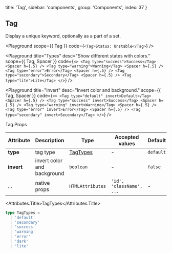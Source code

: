 
  title: 'Tag',
  sidebar: 'components',
  group: 'Components',
  index: 37
}

## Tag

Display a unique keyword, optionally as a part of a set.

<Playground
  scope={{ Tag }}
  code={`
<Tag>Status: Unstable</Tag>
`}
/>

<Playground
  title="Types"
  desc="Show different states with colors."
  scope={{ Tag, Spacer }}
  code={`
<>
  <Tag type="success">Success</Tag>
  <Spacer h={.5} />
  <Tag type="warning">Warning</Tag>
  <Spacer h={.5} />
  <Tag type="error">Error</Tag>
  <Spacer h={.5} />
  <Tag type="secondary">Secondary</Tag>
  <Spacer h={.5} />
  <Tag type="lite">Lite</Tag>
</>
`}
/>

<Playground
  title="Invert"
  desc="Invert color and background."
  scope={{ Tag, Spacer }}
  code={`
<>
  <Tag type="default" invert>Default</Tag>
  <Spacer h={.5} />
  <Tag type="success" invert>Success</Tag>
  <Spacer h={.5} />
  <Tag type="warning" invert>Warning</Tag>
  <Spacer h={.5} />
  <Tag type="error" invert>Error</Tag>
  <Spacer h={.5} />
  <Tag type="secondary" invert>Secondary</Tag>
</>
`}
/>

<Attributes edit="/pages/docs/components/tag.mdx">
<Attributes.Title>Tag.Props</Attributes.Title>

| Attribute  | Description                 | Type                  | Accepted values          | Default   |
| ---------- | --------------------------- | --------------------- | ------------------------ | --------- |
| **type**   | tag type                    | [TagTypes](#tagtypes) | -                        | `default` |
| **invert** | invert color and background | `boolean`             | -                        | `false`   |
| ...        | native props                | `HTMLAttributes`      | `'id', 'className', ...` | -         |

<Attributes.Title>TagTypes</Attributes.Title>

```ts
type TagTypes =
  | 'default'
  | 'secondary'
  | 'success'
  | 'warning'
  | 'error'
  | 'dark'
  | 'lite'
```

</Attributes>

